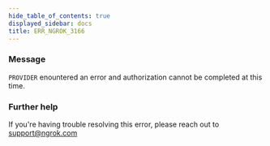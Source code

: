 ```yaml
---
hide_table_of_contents: true
displayed_sidebar: docs
title: ERR_NGROK_3166
---
```


### Message

`PROVIDER` enountered an error and authorization cannot be completed at this time.

### Further help

If you're having trouble resolving this error, please reach out to [support@ngrok.com](mailto:support@ngrok.com?subject=Help%20with%20ERR_NGROK_3166)

